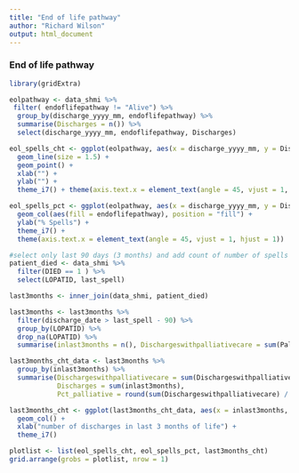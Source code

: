 ---
title: "End of life pathway"
author: "Richard Wilson"
output: html_document
---

### End of life pathway

```{r eol, results = "asis"}

library(gridExtra)

eolpathway <- data_shmi %>%
 filter( endoflifepathway != "Alive") %>%
  group_by(discharge_yyyy_mm, endoflifepathway) %>%
  summarise(Discharges = n()) %>%
  select(discharge_yyyy_mm, endoflifepathway, Discharges)

eol_spells_cht <- ggplot(eolpathway, aes(x = discharge_yyyy_mm, y = Discharges, group = endoflifepathway, color = endoflifepathway)) +
  geom_line(size = 1.5) +
  geom_point() +
  xlab("") +
  ylab("") +
  theme_i7() + theme(axis.text.x = element_text(angle = 45, vjust = 1, hjust = 1))

eol_spells_pct <- ggplot(eolpathway, aes(x = discharge_yyyy_mm, y = Discharges)) +
  geom_col(aes(fill = endoflifepathway), position = "fill") +
  ylab("% Spells") +
  theme_i7() +
  theme(axis.text.x = element_text(angle = 45, vjust = 1, hjust = 1))

#select only last 90 days (3 months) and add count of number of spells for patients who died
patient_died <- data_shmi %>%
  filter(DIED == 1 ) %>%
  select(LOPATID, last_spell)

last3months <- inner_join(data_shmi, patient_died)

last3months <- last3months %>%
  filter(discharge_date > last_spell - 90) %>%
  group_by(LOPATID) %>%
  drop_na(LOPATID) %>%
  summarise(inlast3months = n(), Dischargeswithpalliativecare = sum(PalliativeCare, na.rm = TRUE))

last3months_cht_data <- last3months %>%
  group_by(inlast3months) %>%
  summarise(Dischargeswithpalliativecare = sum(Dischargeswithpalliativecare),
            Discharges = sum(inlast3months),
            Pct_palliative = round(sum(Dischargeswithpalliativecare) / sum(Discharges) * 100, 1))

last3months_cht <- ggplot(last3months_cht_data, aes(x = inlast3months, y = Pct_palliative)) +
  geom_col() +
  xlab("number of discharges in last 3 months of life") +
  theme_i7()

```


```{r pod chart tab, include = TRUE, fig.hieght = 5, fig.width = 12}
plotlist <- list(eol_spells_cht, eol_spells_pct, last3months_cht)
grid.arrange(grobs = plotlist, nrow = 1)
```